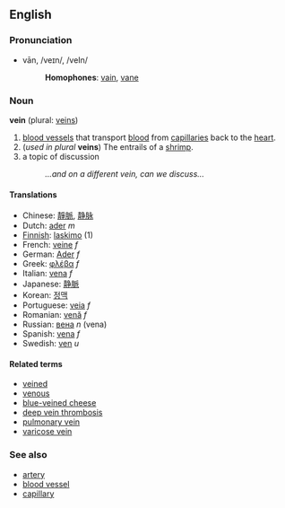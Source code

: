 ==English==
===Pronunciation===
*vān, /veɪn/, /veIn/
*:'''Homophones''': [[vain]], [[vane]]

===Noun===
'''vein''' (plural: [[veins]])

#[[blood vessel]]s that transport [[blood]] from [[capillary|capillaries]] back to the [[heart]].
#(''used in plural'' '''veins''') The entrails of a [[shrimp]].
#a topic of discussion
#:''...and on a different vein, can we discuss...''

====Translations====
*Chinese: [[靜脈]], [[静脉]]
*Dutch: [[ader]] ''m''
*[[Finnish]]: [[laskimo]] (1)
*French: [[veine]] ''f''
*German: [[Ader]] ''f''
*Greek: [[φλέβα]] ''f''
*Italian: [[vena]] ''f''
*Japanese: [[静脈]]
*Korean: [[정맥]]
*Portuguese: [[veia]] ''f''
*Romanian: [[venă]] ''f''
*Russian: [[вена]] ''n'' (vena)
*Spanish: [[vena]] ''f''
*Swedish: [[ven]] ''u''

====Related terms====
*[[veined]]
*[[venous]]
*[[blue-veined cheese]]
*[[deep vein thrombosis]]
*[[pulmonary vein]]
*[[varicose vein]]

===See also===
*[[artery]]
*[[blood vessel]]
*[[capillary]]